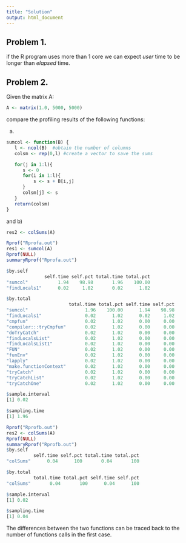 ```yaml
---
title: "Solution"
output: html_document
---
```


## Problem 1. 

if the R program uses more than 1 core we can expect *user* time to be longer than *elapsed* time.

## Problem 2.

Given the matrix A:

```r
A <- matrix(1.0, 5000, 5000)
```

compare the profiling results of the following functions:

a)

```r
sumcol <- function(B) {
   l <- ncol(B)  #obtain the number of columns
   colsm <- rep(0,l) #create a vector to save the sums

   for(j in 1:l){  
      s <- 0
      for(i in 1:l){
          s <- s + B[i,j]
      }
      colsm[j] <- s
   }
   return(colsm)
}
```

and b)

```r
res2 <- colSums(A)
```

```r
Rprof("Rprofa.out")
res1 <- sumcol(A)
Rprof(NULL)
summaryRprof("Rprofa.out") 

$by.self
              self.time self.pct total.time total.pct
"sumcol"           1.94    98.98       1.96    100.00
"findLocals1"      0.02     1.02       0.02      1.02

$by.total
                       total.time total.pct self.time self.pct
"sumcol"                     1.96    100.00      1.94    98.98
"findLocals1"                0.02      1.02      0.02     1.02
"cmpfun"                     0.02      1.02      0.00     0.00
"compiler:::tryCmpfun"       0.02      1.02      0.00     0.00
"doTryCatch"                 0.02      1.02      0.00     0.00
"findLocalsList"             0.02      1.02      0.00     0.00
"findLocalsList1"            0.02      1.02      0.00     0.00
"FUN"                        0.02      1.02      0.00     0.00
"funEnv"                     0.02      1.02      0.00     0.00
"lapply"                     0.02      1.02      0.00     0.00
"make.functionContext"       0.02      1.02      0.00     0.00
"tryCatch"                   0.02      1.02      0.00     0.00
"tryCatchList"               0.02      1.02      0.00     0.00
"tryCatchOne"                0.02      1.02      0.00     0.00

$sample.interval
[1] 0.02

$sampling.time
[1] 1.96
```

```r
Rprof("Rprofb.out")
res2 <- colSums(A)
Rprof(NULL)
summaryRprof("Rprofb.out") 
$by.self
          self.time self.pct total.time total.pct
"colSums"      0.04      100       0.04       100

$by.total
          total.time total.pct self.time self.pct
"colSums"       0.04       100      0.04      100

$sample.interval
[1] 0.02

$sampling.time
[1] 0.04
``` 

The differences between the two functions can be traced back to the number of functions calls in the first case.
